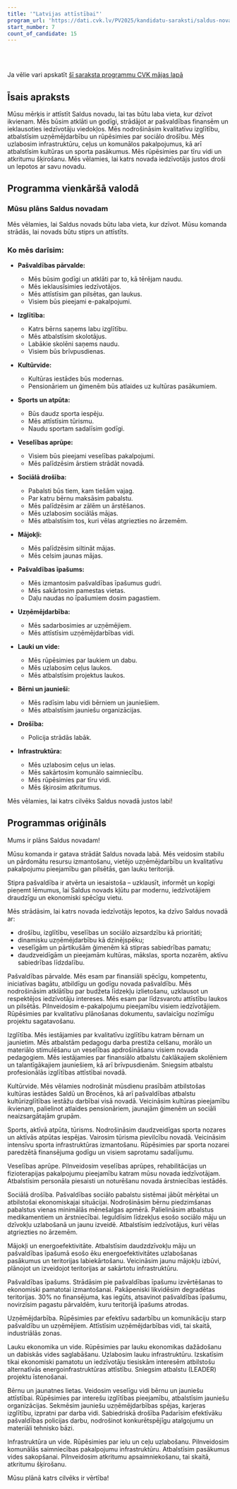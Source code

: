 ```yaml
---
title: '"Latvijas attīstībai"'
program_url: 'https://dati.cvk.lv/PV2025/kandidatu-saraksti/saldus-novads/latvijas-attistibai'
start_number: 7
count_of_candidate: 15
---
```



<Badge text="Pašvaldības attīstība" variant="note" size="small" /> <Badge text="Kvalitatīva izglītība" variant="note" size="small" /> <Badge text="Sociālā drošība" variant="note" size="small" /> <Badge text="Uzņēmējdarbības atbalsts" variant="note" size="small" /> <Badge text="Infrastruktūras uzlabošana" variant="note" size="small" />

<br/><br/> 

<Card title='Šis ir mākslīga intelekta ģenerēts apraksts' icon='starlight'>
    Ja vēlie vari apskatīt <a href={frontmatter.program_url} target='_blank'>šī saraksta programmu CVK mājas lapā</a>
    </Card>

## Īsais apraksts

Mūsu mērķis ir attīstīt Saldus novadu, lai tas būtu laba vieta, kur dzīvot ikvienam. Mēs būsim atklāti un godīgi, strādājot ar pašvaldības finansēm un ieklausoties iedzīvotāju viedokļos. Mēs nodrošināsim kvalitatīvu izglītību, atbalstīsim uzņēmējdarbību un rūpēsimies par sociālo drošību. Mēs uzlabosim infrastruktūru, ceļus un komunālos pakalpojumus, kā arī atbalstīsim kultūras un sporta pasākumus. Mēs rūpēsimies par tīru vidi un atkritumu šķirošanu. Mēs vēlamies, lai katrs novada iedzīvotājs justos droši un lepotos ar savu novadu.

## Programma vienkāršā valodā

### Mūsu plāns Saldus novadam

Mēs vēlamies, lai Saldus novads būtu laba vieta, kur dzīvot. Mūsu komanda strādās, lai novads būtu stiprs un attīstīts.

### Ko mēs darīsim:

*   **Pašvaldības pārvalde:**
    *   Mēs būsim godīgi un atklāti par to, kā tērējam naudu.
    *   Mēs ieklausīsimies iedzīvotājos.
    *   Mēs attīstīsim gan pilsētas, gan laukus.
    *   Visiem būs pieejami e-pakalpojumi.

*   **Izglītība:**
    *   Katrs bērns saņems labu izglītību.
    *   Mēs atbalstīsim skolotājus.
    *   Labākie skolēni saņems naudu.
    *   Visiem būs brīvpusdienas.

*   **Kultūrvide:**
    *   Kultūras iestādes būs modernas.
    *   Pensionāriem un ģimenēm būs atlaides uz kultūras pasākumiem.

*   **Sports un atpūta:**
    *   Būs daudz sporta iespēju.
    *   Mēs attīstīsim tūrismu.
    *   Naudu sportam sadalīsim godīgi.

*   **Veselības aprūpe:**
    *   Visiem būs pieejami veselības pakalpojumi.
    *   Mēs palīdzēsim ārstiem strādāt novadā.

*   **Sociālā drošība:**
    *   Pabalsti būs tiem, kam tiešām vajag.
    *   Par katru bērnu maksāsim pabalstu.
    *   Mēs palīdzēsim ar zālēm un ārstēšanos.
    *   Mēs uzlabosim sociālās mājas.
    *   Mēs atbalstīsim tos, kuri vēlas atgriezties no ārzemēm.

*   **Mājokļi:**
    *   Mēs palīdzēsim siltināt mājas.
    *   Mēs celsim jaunas mājas.

*   **Pašvaldības īpašums:**
    *   Mēs izmantosim pašvaldības īpašumus gudri.
    *   Mēs sakārtosim pamestas vietas.
    *   Daļu naudas no īpašumiem dosim pagastiem.

*   **Uzņēmējdarbība:**
    *   Mēs sadarbosimies ar uzņēmējiem.
    *   Mēs attīstīsim uzņēmējdarbības vidi.

*   **Lauki un vide:**
    *   Mēs rūpēsimies par laukiem un dabu.
    *   Mēs uzlabosim ceļus laukos.
    *   Mēs atbalstīsim projektus laukos.

*   **Bērni un jaunieši:**
    *   Mēs radīsim labu vidi bērniem un jauniešiem.
    *   Mēs atbalstīsim jauniešu organizācijas.

*   **Drošība:**
    *   Policija strādās labāk.

*   **Infrastruktūra:**
    *   Mēs uzlabosim ceļus un ielas.
    *   Mēs sakārtosim komunālo saimniecību.
    *   Mēs rūpēsimies par tīru vidi.
    *   Mēs šķirosim atkritumus.

Mēs vēlamies, lai katrs cilvēks Saldus novadā justos labi!

## Programmas oriģināls

Mums ir plāns Saldus novadam!

Mūsu komanda ir gatava strādāt Saldus novada labā.
Mēs veidosim stabilu un pārdomātu resursu izmantošanu, vietējo uzņēmējdarbību un kvalitatīvu pakalpojumu pieejamību gan pilsētās, gan lauku teritorijā.

Stipra pašvaldība ir atvērta un iesaistoša – uzklausīt, informēt un kopīgi pieņemt lēmumus, lai Saldus novads kļūtu par modernu, iedzīvotājiem draudzīgu un ekonomiski spēcīgu vietu.

Mēs strādāsim, lai katrs novada iedzīvotājs lepotos, ka dzīvo Saldus novadā ar:
- drošību, izglītību, veselības un sociālo aizsardzību kā prioritāti;
- dinamisku uzņēmējdarbību kā dzinējspēku;
- veselīgām un pārtikušām ģimenēm kā stipras sabiedrības pamatu;
- daudzveidīgām un pieejamām kultūras, mākslas, sporta nozarēm, aktīvu sabiedrības līdzdalību.

Pašvaldības pārvalde. Mēs esam par finansiāli spēcīgu, kompetentu, iniciatīvas bagātu, atbildīgu un godīgu novada pašvaldību. Mēs nodrošināsim atklātību par budžeta līdzekļu izlietošanu, uzklausot un respektējos iedzīvotāju intereses. Mēs esam par līdzsvarotu attīstību laukos un pilsētās. Pilnveidosim e-pakalpojumu pieejamību visiem iedzīvotājiem. Rūpēsimies par kvalitatīvu plānošanas dokumentu, savlaicīgu nozīmīgu projektu sagatavošanu.

Izglītība. Mēs iestājamies par kvalitatīvu izglītību katram bērnam un jaunietim. Mēs atbalstām pedagogu darba prestiža celšanu, morālo un materiālo stimulēšanu un veselības apdrošināšanu visiem novada pedagogiem. Mēs iestājamies par finansiālo atbalstu čaklākajiem skolēniem un talantīgākajiem jauniešiem, kā arī brīvpusdienām. Sniegsim atbalstu profesionālās izglītības attīstībai novadā.

Kultūrvide. Mēs vēlamies nodrošināt mūsdienu prasībām atbilstošas kultūras iestādes Saldū un Brocēnos, kā arī pašvaldības atbalstu kultūrizglītības iestāžu darbībai visā novadā. Veicināsim kultūras pieejamību ikvienam, palielinot atlaides pensionāriem, jaunajām ģimenēm un sociāli neaizsargātajām grupām.

Sports, aktīvā atpūta, tūrisms. Nodrošināsim daudzveidīgas sporta nozares un aktīvās atpūtas iespējas. Vairosim tūrisma pievilcību novadā. Veicināsim intensīvu sporta infrastruktūras izmantošanu. Rūpēsimies par sporta nozarei paredzētā finansējuma godīgu un visiem saprotamu sadalījumu.

Veselības aprūpe. Pilnveidosim veselības aprūpes, rehabilitācijas un fizioterapijas pakalpojumu pieejamību katram mūsu novada iedzīvotājam. Atbalstīsim personāla piesaisti un noturēšanu novada ārstniecības iestādēs.

Sociālā drošība. Pašvaldības sociālo pabalstu sistēmai jābūt mērķētai un atbilstošai ekonomiskajai situācijai. Nodrošināsim bērnu piedzimšanas pabalstus vienas minimālās mēnešalgas apmērā. Palielināsim atbalstus medikamentiem un ārstniecībai. Ieguldīsim līdzekļus esošo sociālo māju un dzīvokļu uzlabošanā un jaunu izveidē. Atbalstīsim iedzīvotājus, kuri vēlas atgriezties no ārzemēm.

Mājokļi un energoefektivitāte. Atbalstīsim daudzdzīvokļu māju un pašvaldības īpašumā esošo ēku energoefektivitātes uzlabošanas pasākumus un teritorijas labiekārtošanu. Veicināsim jaunu mājokļu izbūvi, plānojot un izveidojot teritorijas ar sakārtotu infrastruktūru.

Pašvaldības īpašums. Strādāsim pie pašvaldības īpašumu izvērtēšanas to ekonomiski pamatotai izmantošanai. Pakāpeniski likvidēsim degradētas teritorijas. 30% no finansējuma, kas iegūts, atsavinot pašvaldības īpašumu, novirzīsim pagastu pārvaldēm, kuru teritorijā īpašums atrodas.

Uzņēmējdarbība. Rūpēsimies par efektīvu sadarbību un komunikāciju starp pašvaldību un uzņēmējiem. Attīstīsim uzņēmējdarbības vidi, tai skaitā, industriālās zonas.

Lauku ekonomika un vide. Rūpēsimies par lauku ekonomikas dažādošanu un dabiskās vides saglabāšanu. Uzlabosim lauku infrastruktūru. Izskatīsim tikai ekonomiski pamatotu un iedzīvotāju tiesiskām interesēm atbilstošu alternatīvās energoinfrastruktūras attīstību. Sniegsim atbalstu (LEADER) projektu īstenošanai.

Bērnu un jaunatnes lietas. Veidosim veselīgu vidi bērnu un jauniešu attīstībai. Rūpēsimies par interešu izglītības pieejamību, atbalstīsim jauniešu organizācijas. Sekmēsim jauniešu uzņēmējdarbības spējas, karjeras izglītību, izpratni par darba vidi.
Sabiedriskā drošība Padarīsim efektīvāku pašvaldības policijas darbu, nodrošinot konkurētspējīgu atalgojumu un materiāli tehnisko bāzi.

Infrastruktūra un vide. Rūpēsimies par ielu un ceļu uzlabošanu. Pilnveidosim komunālās saimniecības pakalpojumu infrastruktūru. Atbalstīsim pasākumus vides sakopšanai. Pilnveidosim atkritumu apsaimniekošanu, tai skaitā, atkritumu šķirošanu.

Mūsu plānā katrs cilvēks ir vērtība!
